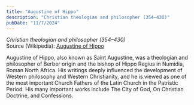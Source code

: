 ```yaml
---
title: "Augustine of Hippo"
description: "Christian theologian and philosopher (354–430)"
pubDate: "11/7/2024"
---
```


*Christian theologian and philosopher (354–430)*  
Source (Wikipedia): [Augustine of Hippo][1]

Augustine of Hippo, also known as Saint Augustine, was a theologian and philosopher of Berber origin and the bishop of Hippo Regius in Numidia, Roman North Africa. His writings deeply influenced the development of Western philosophy and Western Christianity, and he is viewed as one of the most important Church Fathers of the Latin Church in the Patristic Period. His many important works include The City of God, On Christian Doctrine, and Confessions.

[1]: https://en.wikipedia.org/wiki/Augustine_of_Hippo
